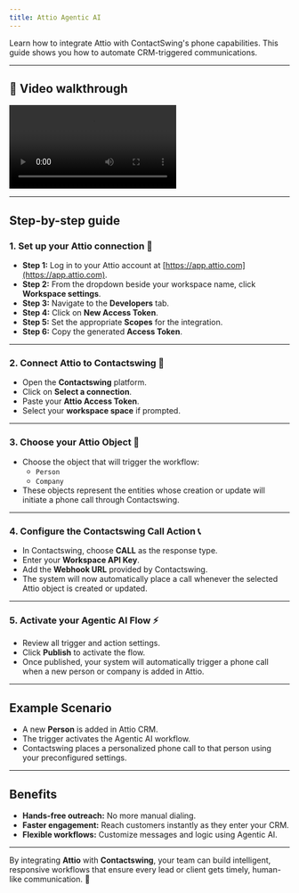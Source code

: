 ```yaml
---
title: Attio Agentic AI
---
```


Learn how to integrate Attio with ContactSwing's phone capabilities. This guide shows you how to automate CRM-triggered communications.

---

## 🎥 Video walkthrough

<div class="card-video">
  <video 
    src="https://storage.googleapis.com/helpsessionvideos/Contactswing/Videos/attio.mp4" 
    autoplay 
    playsinline 
    controls 
    title="Attio to Contactswing Workflow"
  ></video>
</div>

---

## Step-by-step guide

### 1. Set up your Attio connection 🔐

- **Step 1:** Log in to your Attio account at [https://app.attio.com](https://app.attio.com).
- **Step 2:** From the dropdown beside your workspace name, click **Workspace settings**.
- **Step 3:** Navigate to the **Developers** tab.
- **Step 4:** Click on **New Access Token**.
- **Step 5:** Set the appropriate **Scopes** for the integration.
- **Step 6:** Copy the generated **Access Token**.

---

### 2. Connect Attio to Contactswing 🔗

- Open the **Contactswing** platform.
- Click on **Select a connection**.
- Paste your **Attio Access Token**.
- Select your **workspace space** if prompted.

---

### 3. Choose your Attio Object 🧩

- Choose the object that will trigger the workflow:  
  - `Person`  
  - `Company`
- These objects represent the entities whose creation or update will initiate a phone call through Contactswing.

---

### 4. Configure the Contactswing Call Action 📞

- In Contactswing, choose **CALL** as the response type.
- Enter your **Workspace API Key**.
- Add the **Webhook URL** provided by Contactswing.
- The system will now automatically place a call whenever the selected Attio object is created or updated.

---

### 5. Activate your Agentic AI Flow ⚡

- Review all trigger and action settings.
- Click **Publish** to activate the flow.
- Once published, your system will automatically trigger a phone call when a new person or company is added in Attio.

---

## Example Scenario

- A new **Person** is added in Attio CRM.
- The trigger activates the Agentic AI workflow.
- Contactswing places a personalized phone call to that person using your preconfigured settings.

---

## Benefits

- **Hands-free outreach:** No more manual dialing.
- **Faster engagement:** Reach customers instantly as they enter your CRM.
- **Flexible workflows:** Customize messages and logic using Agentic AI.

---

By integrating **Attio** with **Contactswing**, your team can build intelligent, responsive workflows that ensure every lead or client gets timely, human-like communication. 🤖
